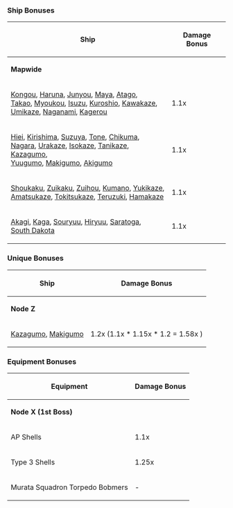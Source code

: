 ===Ship Bonuses===

{| class="wikitable" 
|- style="font-weight:bold;"
! rowspan="2" style="text-align:center;" | Ship
! colspan="7" | Damage Bonus
|-
| colspan="2" | '''Mapwide''' || '''Node O''' || '''Node X (1st Boss)''' || '''Node Y (2nd Boss)'''  || '''Node Z (3rd Boss)''' 
|- style="text-align:center;"
| style="text-align:left;" | [[Kongou]], [[Haruna]], [[Junyou]], [[Maya]], [[Atago]], <br> [[Takao]], [[Myoukou]], [[Isuzu]], [[Kuroshio]], [[Kawakaze]],<br> [[Umikaze]], [[Naganami]], [[Kagerou]]
| colspan="2" | 1.1x || 1.375x || 1.375x || 1.265x || 1.21x 
|- style="text-align:center;"
| style="text-align:left;" |  [[Hiei]], [[Kirishima]], [[Suzuya]], [[Tone]], [[Chikuma]], <br>[[Nagara]], [[Urakaze]], [[Isokaze]], [[Tanikaze]], [[Kazagumo]], <br> [[Yuugumo]], [[Makigumo]], [[Akigumo]]
| colspan="2" | 1.1x || 1.265x || 1.265x || 1.375x || 1.265x 
|- style="text-align:center;"
| style="text-align:left;" | [[Shoukaku]], [[Zuikaku]], [[Zuihou]], [[Kumano]], [[Yukikaze]], <br> [[Amatsukaze]], [[Tokitsukaze]], [[Teruzuki]], [[Hamakaze]]
| colspan="2" | 1.1x || 1.1x || 1.1x || 1.21x || 1.375x 
|- style="text-align:center;"
| style="text-align:left;" | [[Akagi]], [[Kaga]], [[Souryuu]], [[Hiryuu]], [[Saratoga]], <br> [[South Dakota]]
| colspan="2" | 1.1x || 1.1x || 1.1x || 1.32x || 1.265x 
|}

===Unique Bonuses===
{| class="wikitable" 
|- style="font-weight:bold;"
! rowspan="2" style="text-align:center;" | Ship
! colspan="7" | Damage Bonus
|- style="text-align:center;"
| colspan="2" | '''Node Z''' 
|- style="text-align:center;"
| style="text-align:left;" |[[Kazagumo]], [[Makigumo]]
| colspan="2" | 1.2x (1.1x * 1.15x * 1.2 = 1.58x )
|}

===Equipment Bonuses===
{| class="wikitable" 
|- style="font-weight:bold;"
! rowspan="2" style="text-align:center;" | Equipment 
! colspan="4" | Damage Bonus
|-
| colspan="2" | '''Node X (1st Boss)''' || '''Node Y (2nd boss)''' || '''Node Z (3rd Boss)'''
|- style="text-align:center;"
| style="text-align:left;" | AP Shells 
| colspan="2" | 1.1x || - || 1.17x
|- style="text-align:center;"
| style="text-align:left;" | Type 3 Shells
| colspan="2" | 1.25x || - || 1.12x<br> 1.15x ([[Kumano]] only)
|- style="text-align:center;"
| style="text-align:left;" | Murata Squadron Torpedo Bobmers
| colspan="2" | - || 1.2x || 1.3x<br>
|}